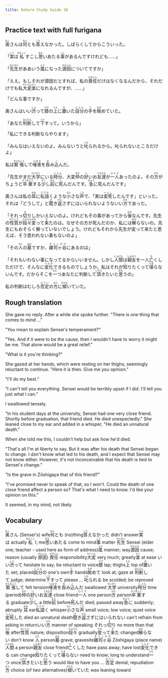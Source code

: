 ```yaml
---
title: Kokoro Study Guide 38
---
```


## Practice text with full furigana

<p>
<ruby><rb>奥</rb><rt>おく</rt></ruby>さんは<ruby><rb>何</rb><rt>なん</rt></ruby>とも<ruby><rb>答</rb><rt>こた</rt></ruby>えなかった。しばらくしてからこういった。
</p>

<p>
「<ruby><rb>実</rb><rt>じつ</rt></ruby>は<ruby><rb>私</rb><rt>わたくし</rt></ruby>すこし<ruby><rb>思</rb><rt>おも</rt></ruby>いあたる<ruby><rb>事</rb><rt>こと</rt></ruby>があるんですけれども……」
</p>

<p>
「<ruby><rb>先生</rb><rt>せんせい</rt></ruby>がああいう<ruby><rb>風</rb><rt>ふう</rt></ruby>になった<ruby><rb>源因</rb><rt>げんいん</rt></ruby>についてですか」
</p>

<p>
「ええ。もしそれが源因だとすれば、私の<ruby><rb>責任</rb><rt>せきにん</rt></ruby>だけはなくなるんだから、それだけでも私<ruby><rb>大変</rb><rt>たいへん</rt></ruby><ruby><rb>楽</rb><rt>らく</rt></ruby>になれるんですが、……」
</p>

「どんな事ですか」

<p>
奥さんはいい<ruby><rb>渋</rb><rt>しぶ</rt></ruby>って<ruby><rb>膝</rb><rt>ひざ</rt></ruby>の<ruby><rb>上</rb><rt>うえ</rt></ruby>に<ruby><rb>置</rb><rt>お</rt></ruby>いた<ruby><rb>自分</rb><rt>じぶん</rt></ruby>の<ruby><rb>手</rb><rt>て</rt></ruby>を<ruby><rb>眺</rb><rt>なが</rt></ruby>めていた。
</p>

<p>
「あなた<ruby><rb>判断</rb><rt>はんだん</rt></ruby>して<ruby><rb>下</rb><rt>くだ</rt></ruby>すって。いうから」
</p>

「私にできる判断ならやります」

<p>
「みんなはいえないのよ。みんないうと<ruby><rb>叱</rb><rt>しか</rt></ruby>られるから。叱られないところだけよ」
</p>

<p>
私は<ruby><rb>緊張</rb><rt>きんちょう</rt></ruby>して<ruby><rb>唾液</rb><rt>つばき</rt></ruby>を<ruby><rb>呑</rb><rt>の</rt></ruby>み<ruby><rb>込</rb><rt>こ</rt></ruby>んだ。
</p>

<p>
「先生がまだ<ruby><rb>大学</rb><rt>だいがく</rt></ruby>にいる<ruby><rb>時分</rb><rt>じぶん</rt></ruby>、大変<ruby><rb>仲</rb><rt>なか</rt></ruby>の<ruby><rb>好</rb><rt>い</rt></ruby>いお<ruby><rb>友達</rb><rt>ともだち</rt></ruby>が<ruby><rb>一人</rb><rt>ひとり</rt></ruby>あったのよ。その<ruby><rb>方</rb><rt>かた</rt></ruby>がちょうど<ruby><rb>卒業</rb><rt>そつぎょう</rt></ruby>する<ruby><rb>少</rb><rt>すこ</rt></ruby>し<ruby><rb>前</rb><rt>まえ</rt></ruby>に<ruby><rb>死</rb><rt>し</rt></ruby>んだんです。<ruby><rb>急</rb><rt>きゅう</rt></ruby>に死んだんです」
</p>

<p>
奥さんは私の<ruby><rb>耳</rb><rt>みみ</rt></ruby>に<ruby><rb>私語</rb><rt>ささや</rt></ruby>くような<ruby><rb>小</rb><rt>ちい</rt></ruby>さな<ruby><rb>声</rb><rt>こえ</rt></ruby>で、「実は<ruby><rb>変死</rb><rt>へんし</rt></ruby>したんです」といった。それは「どうして」と<ruby><rb>聞</rb><rt>き</rt></ruby>き<ruby><rb>返</rb><rt>かえ</rt></ruby>さずにはいられないようないい<ruby><rb>方</rb><rt>かた</rt></ruby>であった。
</p>

<p>
「それっ<ruby><rb>切</rb><rt>き</rt></ruby>りしかいえないのよ。けれどもその事があってから<ruby><rb>後</rb><rt>のち</rt></ruby>なんです。先生の<ruby><rb>性質</rb><rt>せいしつ</rt></ruby>が<ruby><rb>段々</rb><rt>だんだん</rt></ruby><ruby><rb>変</rb><rt>かわ</rt></ruby>って<ruby><rb>来</rb><rt>き</rt></ruby>たのは。なぜその方が死んだのか、私には<ruby><rb>解</rb><rt>わか</rt></ruby>らないの。先生にもおそらく解っていないでしょう。けれどもそれから先生が変って来たと思えば、そう思われない事もないのよ」
</p>

<p>
「その<ruby><rb>人</rb><rt>ひと</rt></ruby>の<ruby><rb>墓</rb><rt>はか</rt></ruby>ですか、<ruby><rb>雑司ヶ谷</rb><rt>ぞうしがや</rt></ruby>にあるのは」
</p>

<p>
「それもいわない事になってるからいいません。しかし<ruby><rb>人間</rb><rt>にんげん</rt></ruby>は<ruby><rb>親友</rb><rt>しんゆう</rt></ruby>を一人<ruby><rb>亡</rb><rt>な</rt></ruby>くしただけで、そんなに<ruby><rb>変化</rb><rt>へんか</rt></ruby>できるものでしょうか。私はそれが<ruby><rb>知</rb><rt>し</rt></ruby>りたくって<ruby><rb>堪</rb><rt>たま</rt></ruby>らないんです。だからそこを<ruby><rb>一</rb><rt>ひと</rt></ruby>つあなたに判断して<ruby><rb>頂</rb><rt>いただ</rt></ruby>きたいと<ruby><rb>思</rb><rt>おも</rt></ruby>うの」
</p>

<p>
私の判断はむしろ<ruby><rb>否定</rb><rt>ひてい</rt></ruby>の<ruby><rb>方</rb><rt>ほう</rt></ruby>に<ruby><rb>傾</rb><rt>かたむ</rt></ruby>いていた。
</p>


## Rough translation

She gave no reply. After a while she spoke further. "There is one thing that comes to mind ..."

"You mean to explain Sensei's temperament?"

"Yes. And if it were to be the cause, then I wouldn't have to worry it might be me. That alone would be a great relief."

"What is it you're thinking?"

She gazed at her hands, which were resting on her thighs, seemingly reluctant to continue. "Here it is then. Give me you opinion."

"I'll do my best."

"I can't tell you everything. Sensei would be terribly upset if I did. I'll tell you just what I can."

I swallowed tensely.

"In his student days at the university, Sensei had one very close friend. Shortly before graduation, that friend died. He died unexpectedly." She leaned close to my ear and added in a whisper, "He died an unnatural death."

When she told me this, I couldn't help but ask how he'd died.

"That's all I'm at liberty to say. But it was after his death that Sensei began to change. I don't know what led to his death, and I expect that Sensei may not know either. However, it's not inconceivable that his death is tied to Sensei's change."

"Is the grave in Zōshigaya that of this friend?"

"I've promised never to speak of that, so I won't. Could the death of one close friend affect a person so? That's what I need to know. I'd like your opinion on this."

It seemed, in my mind, not likely.        


## Vocabulary

<p>
<span class="vocabstudy"><ruby><rb>奥</rb><rt>おく</rt></ruby>さん&nbsp;(Sensei's) wife</span><span class="vocabstudy"><ruby><rb>何</rb><rt>なん</rt></ruby>とも&nbsp;(no)thing</span><span class="vocabstudy"><ruby><rb>答</rb><rt>こた</rt></ruby>えなかった&nbsp;didn't answer</span>
<span class="vocabstudy"><ruby><rb>実</rb><rt>じつ</rt></ruby>は&nbsp;actually</span><span class="vocabstudy"><ruby><rb>私</rb><rt>わたくし</rt></ruby>&nbsp;I; me</span><span class="vocabstudy"><ruby><rb>思</rb><rt>おも</rt></ruby>いあたる&nbsp;come to mind</span><span class="vocabstudy"><ruby><rb>事</rb><rt>こと</rt></ruby>&nbsp;matter</span>
<span class="vocabstudy"><ruby><rb>先生</rb><rt>せんせい</rt></ruby>&nbsp;Sensei (elder one; teacher - used here as form of address)</span><span class="vocabstudy"><ruby><rb>風</rb><rt>ふう</rt></ruby>&nbsp;manner; way</span><span class="vocabstudy"><ruby><rb>源因</rb><rt>げんいん</rt></ruby>&nbsp;cause; reason (usually <ruby><rb>原因</rb><rt>げんいん</rt></ruby>)</span>
<span class="vocabstudy"><ruby><rb>責任</rb><rt>せきにん</rt></ruby>&nbsp;responsibility</span><span class="vocabstudy"><ruby><rb>大変</rb><rt>たいへん</rt></ruby>&nbsp;very much; greatly</span><span class="vocabstudy"><ruby><rb>楽</rb><rt>らく</rt></ruby>&nbsp;at ease</span>
<span class="vocabstudy">いい<ruby><rb>渋</rb><rt>しぶ</rt></ruby>って&nbsp;hesitate to say; be reluctant to voice</span><span class="vocabstudy"><ruby><rb>膝</rb><rt>ひざ</rt></ruby>&nbsp;lap; thighs</span><span class="vocabstudy"><ruby><rb>上</rb><rt>うえ</rt></ruby>&nbsp;top of</span><span class="vocabstudy"><ruby><rb>置</rb><rt>お</rt></ruby>いた&nbsp;set; placed</span><span class="vocabstudy"><ruby><rb>自分</rb><rt>じぶん</rt></ruby>の&nbsp;one's own</span><span class="vocabstudy"><ruby><rb>手</rb><rt>て</rt></ruby>&nbsp;hands</span><span class="vocabstudy"><ruby><rb>眺</rb><rt>なが</rt></ruby>めて&nbsp;look at; gaze at</span>
<span class="vocabstudy"><ruby><rb>判断</rb><rt>はんだん</rt></ruby>して&nbsp;judge; determine</span><span class="vocabstudy"><ruby><rb>下</rb><rt>くだ</rt></ruby>すって&nbsp;please ...</span>
<span class="vocabstudy"><ruby><rb>叱</rb><rt>しか</rt></ruby>られる&nbsp;be scolded; be reproved</span>
<span class="vocabstudy"><ruby><rb>緊張</rb><rt>きんちょう</rt></ruby>して&nbsp;felt tension</span><span class="vocabstudy"><ruby><rb>唾液</rb><rt>つばき</rt></ruby>を<ruby><rb>呑</rb><rt>の</rt></ruby>み<ruby><rb>込</rb><rt>こ</rt></ruby>んだ&nbsp;swallowed</span>
<span class="vocabstudy"><ruby><rb>大学</rb><rt>だいがく</rt></ruby>&nbsp;university</span><span class="vocabstudy"><ruby><rb>時分</rb><rt>じぶん</rt></ruby>&nbsp;time (period)</span><span class="vocabstudy"><ruby><rb>仲</rb><rt>なか</rt></ruby>の<ruby><rb>好</rb><rt>い</rt></ruby>いお<ruby><rb>友達</rb><rt>ともだち</rt></ruby>&nbsp;close friend</span><span class="vocabstudy"><ruby><rb>一人</rb><rt>ひとり</rt></ruby>&nbsp;one person</span><span class="vocabstudy"><ruby><rb>方</rb><rt>かた</rt></ruby>&nbsp;person</span><span class="vocabstudy"><ruby><rb>卒業</rb><rt>そつぎょう</rt></ruby>する&nbsp;graduate</span><span class="vocabstudy"><ruby><rb>少</rb><rt>すこ</rt></ruby>し&nbsp;a little</span><span class="vocabstudy"><ruby><rb>前</rb><rt>まえ</rt></ruby>&nbsp;before</span><span class="vocabstudy"><ruby><rb>死</rb><rt>し</rt></ruby>んだ&nbsp;died; passed away</span><span class="vocabstudy"><ruby><rb>急</rb><rt>きゅう</rt></ruby>に&nbsp;suddenly; abruptly</span>
<span class="vocabstudy"><ruby><rb>耳</rb><rt>みみ</rt></ruby>&nbsp;ear</span><span class="vocabstudy"><ruby><rb>私語</rb><rt>ささや</rt></ruby>く&nbsp;whisper</span><span class="vocabstudy"><ruby><rb>小</rb><rt>ちい</rt></ruby>さな<ruby><rb>声</rb><rt>こえ</rt></ruby>&nbsp;small voice; low voice; quiet voice</span><span class="vocabstudy"><ruby><rb>変死</rb><rt>へんし</rt></ruby>した&nbsp;died an unnatural death</span><span class="vocabstudy"><ruby><rb>聞</rb><rt>き</rt></ruby>き<ruby><rb>返</rb><rt>かえ</rt></ruby>さずにはいられない&nbsp;can't refrain from asking in return</span><span class="vocabstudy">いい<ruby><rb>方</rb><rt>かた</rt></ruby>&nbsp;manner of speaking</span>
<span class="vocabstudy">それっ<ruby><rb>切</rb><rt>き</rt></ruby>り&nbsp;no more than that</span><span class="vocabstudy"><ruby><rb>後</rb><rt>のち</rt></ruby>&nbsp;after</span><span class="vocabstudy"><ruby><rb>性質</rb><rt>せいしつ</rt></ruby>&nbsp;nature; disposition</span><span class="vocabstudy"><ruby><rb>段々</rb><rt>だんだん</rt></ruby>&nbsp;gradually</span><span class="vocabstudy"><ruby><rb>変</rb><rt>かわ</rt></ruby>って<ruby><rb>来</rb><rt>き</rt></ruby>た&nbsp;changed</span><span class="vocabstudy"><ruby><rb>解</rb><rt>わか</rt></ruby>らない&nbsp;don't know</span>
<span class="vocabstudy"><ruby><rb>人</rb><rt>ひと</rt></ruby>&nbsp;person</span><span class="vocabstudy"><ruby><rb>墓</rb><rt>はか</rt></ruby>&nbsp;grave; gravesite</span><span class="vocabstudy"><ruby><rb>雑司ヶ谷</rb><rt>ぞうしがや</rt></ruby>&nbsp;Zōshigaya (place name)</span>
<span class="vocabstudy"><ruby><rb>人間</rb><rt>にんげん</rt></ruby>&nbsp;a person</span><span class="vocabstudy"><ruby><rb>親友</rb><rt>しんゆう</rt></ruby>&nbsp;close friend</span><span class="vocabstudy"><ruby><rb>亡</rb><rt>な</rt></ruby>くした&nbsp;have pass away; have lost</span><span class="vocabstudy"><ruby><rb>変化</rb><rt>へんか</rt></ruby>できる&nbsp;can change</span><span class="vocabstudy"><ruby><rb>知</rb><rt>し</rt></ruby>りたくって<ruby><rb>堪</rb><rt>たま</rt></ruby>らない&nbsp;need to know; long to understand</span><span class="vocabstudy"><ruby><rb>一</rb><rt>ひと</rt></ruby>つ&nbsp;once</span><span class="vocabstudy"><ruby><rb>頂</rb><rt>いただ</rt></ruby>きたいと<ruby><rb>思</rb><rt>おも</rt></ruby>う&nbsp;would like to have you ...</span>
<span class="vocabstudy"><ruby><rb>否定</rb><rt>ひてい</rt></ruby>&nbsp;denial; repudiation</span><span class="vocabstudy"><ruby><rb>方</rb><rt>ほう</rt></ruby>&nbsp;choice (of two alternatives)</span><span class="vocabstudy"><ruby><rb>傾</rb><rt>かたむ</rt></ruby>いていた&nbsp;was leaning toward</span>
</p>
